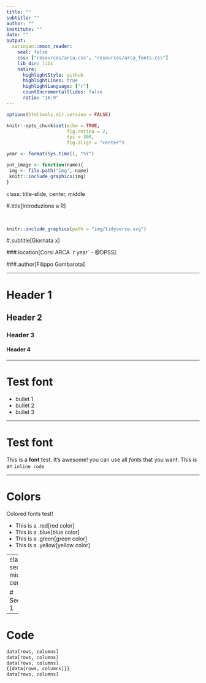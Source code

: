 ```yaml
---
title: ""
subtitle: ""
author: ""
institute: ""
date: ""
output:
  xaringan::moon_reader:
    seal: false
    css: ["resources/arca.css", "resources/arca_fonts.css"]
    lib_dir: libs
    nature:
      highlightStyle: github
      highlightLines: true
      highlightLanguage: ["r"]
      countIncrementalSlides: false
      ratio: "16:9"
---
```


```r
options(htmltools.dir.version = FALSE)
```

```r
knitr::opts_chunk$set(echo = TRUE, 
                      fig.retina = 2, 
                      dpi = 300,
                      fig.align = "center")
```

```r
year <- format(Sys.time(), "%Y")
```

```r
put_image <- function(name){
 img <- file.path("img", name)
 knitr::include_graphics(img)
}
```

class: title-slide, center, middle

#.title[Introduzione a R]

<br/>

```r
knitr::include_graphics(path = "img/tidyverse.svg")
```

#.subtitle[Giornata x]

###.location[Corsi ARCA `r year` - @DPSS]

###.author[Filippo Gambarota]

---

# Header 1

## Header 2

### Header 3

#### Header 4

---

# Test font

- bullet 1
- bullet 2
- bullet 3

---

# Test font

This is a **font** test. It's awesome! you can use all *fonts* that you want. This is an `inline code`

---

# Colors

Colored fonts test!

* This is a .red[red color]
* This is a .blue[blue color]
* This is a .green[green color]
* This is a .yellow[yellow color]

---
class: section, middle, center

# Section 1

---

# Code

```r
data[rows, columns]
data[rows, columns]
data[rows, columns]
{{data[rows, columns]}}
data[rows, columns]
```